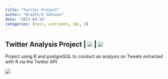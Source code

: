 ```yaml
---
title: "Twitter Project"
author: "Bradford Johnson"
date: "2022-09-16"
categories: [text, sentiment, SQL, R]
---
```


## **Twitter Analysis Project |** ![](https://img.shields.io/badge/%E2%8F%B3-Work%20in%20progress-red) **|** [![](https://img.shields.io/badge/%F0%9F%94%8D-CLICK%20HERE%20to%20view%20project-informational)](https://github.com/bradfordjohnson/twitter-analysis-project)

Project using R and postgreSQL to conduct an analysis on Tweets extracted with R via the Twitter API.  

![](jeremy-bezanger-EXDRSDPJbv4-unsplash.jpg)


 
